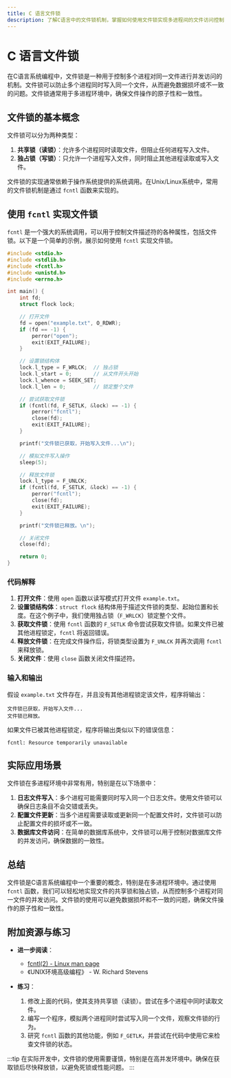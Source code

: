 ```yaml
---
title: C 语言文件锁
description: 了解C语言中的文件锁机制，掌握如何使用文件锁实现多进程间的文件访问控制。
---
```


# C 语言文件锁

在C语言系统编程中，文件锁是一种用于控制多个进程对同一文件进行并发访问的机制。文件锁可以防止多个进程同时写入同一个文件，从而避免数据损坏或不一致的问题。文件锁通常用于多进程环境中，确保文件操作的原子性和一致性。

## 文件锁的基本概念

文件锁可以分为两种类型：
1. **共享锁（读锁）**：允许多个进程同时读取文件，但阻止任何进程写入文件。
2. **独占锁（写锁）**：只允许一个进程写入文件，同时阻止其他进程读取或写入文件。

文件锁的实现通常依赖于操作系统提供的系统调用。在Unix/Linux系统中，常用的文件锁机制是通过 `fcntl` 函数来实现的。

## 使用 `fcntl` 实现文件锁

`fcntl` 是一个强大的系统调用，可以用于控制文件描述符的各种属性，包括文件锁。以下是一个简单的示例，展示如何使用 `fcntl` 实现文件锁。

```c
#include <stdio.h>
#include <stdlib.h>
#include <fcntl.h>
#include <unistd.h>
#include <errno.h>

int main() {
    int fd;
    struct flock lock;

    // 打开文件
    fd = open("example.txt", O_RDWR);
    if (fd == -1) {
        perror("open");
        exit(EXIT_FAILURE);
    }

    // 设置锁结构体
    lock.l_type = F_WRLCK;  // 独占锁
    lock.l_start = 0;       // 从文件开头开始
    lock.l_whence = SEEK_SET;
    lock.l_len = 0;         // 锁定整个文件

    // 尝试获取文件锁
    if (fcntl(fd, F_SETLK, &lock) == -1) {
        perror("fcntl");
        close(fd);
        exit(EXIT_FAILURE);
    }

    printf("文件锁已获取，开始写入文件...\n");

    // 模拟文件写入操作
    sleep(5);

    // 释放文件锁
    lock.l_type = F_UNLCK;
    if (fcntl(fd, F_SETLK, &lock) == -1) {
        perror("fcntl");
        close(fd);
        exit(EXIT_FAILURE);
    }

    printf("文件锁已释放。\n");

    // 关闭文件
    close(fd);

    return 0;
}
```

### 代码解释

1. **打开文件**：使用 `open` 函数以读写模式打开文件 `example.txt`。
2. **设置锁结构体**：`struct flock` 结构体用于描述文件锁的类型、起始位置和长度。在这个例子中，我们使用独占锁（`F_WRLCK`）锁定整个文件。
3. **获取文件锁**：使用 `fcntl` 函数的 `F_SETLK` 命令尝试获取文件锁。如果文件已被其他进程锁定，`fcntl` 将返回错误。
4. **释放文件锁**：在完成文件操作后，将锁类型设置为 `F_UNLCK` 并再次调用 `fcntl` 来释放锁。
5. **关闭文件**：使用 `close` 函数关闭文件描述符。

### 输入和输出

假设 `example.txt` 文件存在，并且没有其他进程锁定该文件，程序将输出：

```
文件锁已获取，开始写入文件...
文件锁已释放。
```

如果文件已被其他进程锁定，程序将输出类似以下的错误信息：

```
fcntl: Resource temporarily unavailable
```

## 实际应用场景

文件锁在多进程环境中非常有用，特别是在以下场景中：

1. **日志文件写入**：多个进程可能需要同时写入同一个日志文件。使用文件锁可以确保日志条目不会交错或丢失。
2. **配置文件更新**：当多个进程需要读取或更新同一个配置文件时，文件锁可以防止配置文件的损坏或不一致。
3. **数据库文件访问**：在简单的数据库系统中，文件锁可以用于控制对数据库文件的并发访问，确保数据的一致性。

## 总结

文件锁是C语言系统编程中一个重要的概念，特别是在多进程环境中。通过使用 `fcntl` 函数，我们可以轻松地实现文件的共享锁和独占锁，从而控制多个进程对同一文件的并发访问。文件锁的使用可以避免数据损坏和不一致的问题，确保文件操作的原子性和一致性。

## 附加资源与练习

- **进一步阅读**：
  - [fcntl(2) - Linux man page](https://man7.org/linux/man-pages/man2/fcntl.2.html)
  - 《UNIX环境高级编程》 - W. Richard Stevens

- **练习**：
  1. 修改上面的代码，使其支持共享锁（读锁）。尝试在多个进程中同时读取文件。
  2. 编写一个程序，模拟两个进程同时尝试写入同一个文件，观察文件锁的行为。
  3. 研究 `fcntl` 函数的其他功能，例如 `F_GETLK`，并尝试在代码中使用它来检查文件锁的状态。

:::tip
在实际开发中，文件锁的使用需要谨慎，特别是在高并发环境中。确保在获取锁后尽快释放锁，以避免死锁或性能问题。
:::